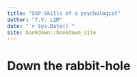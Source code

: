 ```yaml
--- 
title: "SSP-Skills of a psychologist"
author: "T.V. LIM"
date: "`r Sys.Date()`"
site: bookdown::bookdown_site
---
```


# Down the rabbit-hole


